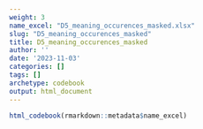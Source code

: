 ```yaml
---
weight: 3
name_excel: "D5_meaning_occurences_masked.xlsx"
slug: "D5_meaning_occurences_masked"
title: D5_meaning_occurences_masked
author: ''
date: '2023-11-03'
categories: []
tags: []
archetype: codebook
output: html_document
---
```


```r
html_codebook(rmarkdown::metadata$name_excel)
```

